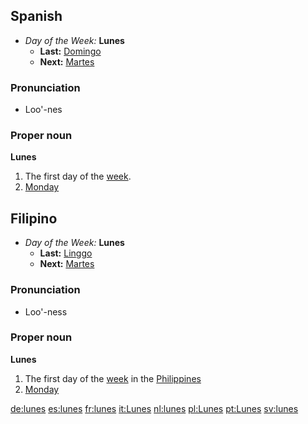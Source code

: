 ==Spanish==
*''Day of the Week:'' '''Lunes'''
**'''Last:''' [[Domingo]]
**'''Next:''' [[Martes]]

===Pronunciation===
*Loo'-nes

===Proper noun===
'''Lunes'''
#The first day of the [[week]].
#[[Monday]]


==Filipino==
*''Day of the Week:'' '''Lunes'''
**'''Last:''' [[Linggo]]
**'''Next:''' [[Martes]]

===Pronunciation===
*Loo'-ness

===Proper noun===
'''Lunes'''
#The first day of the [[week]] in the [[Philippines]]
#[[Monday]]

[[de:lunes]]
[[es:lunes]]
[[fr:lunes]]
[[it:Lunes]]
[[nl:lunes]]
[[pl:Lunes]]
[[pt:Lunes]]
[[sv:lunes]]